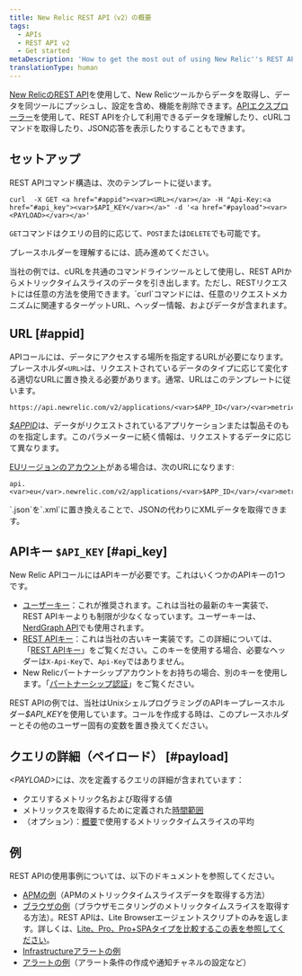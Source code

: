 ```yaml
---
title: New Relic REST API（v2）の概要
tags:
  - APIs
  - REST API v2
  - Get started
metaDescription: 'How to get the most out of using New Relic''s REST API (v2) , including a demo, setup and format requirements, and links to detailed examples.'
translationType: human
---
```


[New RelicのREST API](/docs/apis/getting-started/introduction-new-relic-apis)を使用して、New Relicツールからデータを取得し、データを同ツールにプッシュし、設定を含め、機能を削除できます。[APIエクスプローラー](/docs/apis/rest-api-v2/api-explorer-v2/getting-started-new-relics-api-explorer)を使用して、REST APIを介して利用できるデータを理解したり、cURLコマンドを取得したり、JSON応答を表示したりすることもできます。

## セットアップ

REST APIコマンド構造は、次のテンプレートに従います。

```
curl  -X GET <a href="#appid"><var><URL></var></a> -H "Api-Key:<a href="#api_key"><var>$API_KEY</var></a>" -d '<a href="#payload"><var><PAYLOAD></var></a>'
```

`GET`コマンドはクエリの目的に応じて、`POST`または`DELETE`でも可能です。

プレースホルダーを理解するには、読み進めてください。

<Callout variant="tip">
  当社の例では、cURLを共通のコマンドラインツールとして使用し、REST APIからメトリックタイムスライスのデータを引き出します。ただし、RESTリクエストには任意の方法を使用できます。`curl`コマンドには、任意のリクエストメカニズムに関連するターゲットURL、ヘッダー情報、およびデータが含まれます。
</Callout>

## URL [#appid]

APIコールには、データにアクセスする場所を指定するURLが必要になります。プレースホルダ`<URL>`は、リクエストされているデータのタイプに応じて変化する適切なURLに置き換える必要があります。通常、URLはこのテンプレートに従います。

```
https://api.newrelic.com/v2/applications/<var>$APP_ID</var>/<var>metrics/data.json</var>
```

<var>[$APPID](/docs/apis/rest-api-v2/requirements/finding-product-id)</var>は、データがリクエストされているアプリケーションまたは製品そのものを指定します。このパラメーターに続く情報は、リクエストするデータに応じて異なります。

[EUリージョンのアカウント](/docs/using-new-relic/welcome-new-relic/getting-started/introduction-eu-region-data-center)がある場合は、次のURLになります:

```
api.<var>eu</var>.newrelic.com/v2/applications/<var>$APP_ID</var>/<var>metrics/data.json</var>
```

<Callout variant="tip">
  `.json`を`.xml`に置き換えることで、JSONの代わりにXMLデータを取得できます。
</Callout>

## APIキー `$API_KEY` [#api_key]

New Relic APIコールにはAPIキーが必要です。これはいくつかのAPIキーの1つです。

* [ユーザーキー](/docs/apis/get-started/intro-apis/types-new-relic-api-keys#user-api-key)：これが推奨されます。これは当社の最新のキー実装で、REST APIキーよりも制限が少なくなっています。ユーザーキーは、[NerdGraph API](/docs/apis/nerdgraph/get-started/introduction-new-relic-nerdgraph)でも使用されます。
* [REST APIキー](/docs/apis/get-started/intro-apis/types-new-relic-api-keys#rest-api-key)：これは当社の古いキー実装です。この詳細については、「[REST APIキー](/docs/apis/get-started/intro-apis/types-new-relic-api-keys#rest-api-key)」をご覧ください。このキーを使用する場合、必要なヘッダーは`X-Api-Key`で、`Api-Key`ではありません。
* New Relicパートナーシップアカウントをお持ちの場合、別のキーを使用します。「[パートナーシップ認証](/docs/apis/rest-api-v2/get-started/admin-users-api-key-partnerships)」をご覧ください。

REST APIの例では、当社はUnixシェルプログラミングのAPIキープレースホルダー<var>$API_KEY</var>を使用しています。コールを作成する時は、このプレースホルダーとその他のユーザー固有の変数を置き換えてください。

## クエリの詳細（ペイロード） [#payload]

<var>&lt;PAYLOAD></var>には、次を定義するクエリの詳細が含まれています：

* クエリするメトリック名および取得する値
* メトリックスを取得するために定義された[時間範囲](/docs/apis/rest-api-v2/requirements/specifying-time-range-v2)
* （オプション）：[概要](/docs/apis/rest-api-v2/requirements/calculating-average-metric-values-summarize)で使用するメトリックタイムスライスの平均

## 例

REST APIの使用事例については、以下のドキュメントを参照してください。

* [APMの例](/docs/apis/rest-api-v2/application-examples-v2)（APMのメトリックタイムスライスデータを取得する方法）
* [ブラウザの例](/docs/apis/rest-api-v2/browser-examples-v2)（ブラウザモニタリングのメトリックタイムスライスを取得する方法）。REST APIは、Lite Browserエージェントスクリプトのみを返します。詳しくは、[Lite、Pro、Pro+SPAタイプを比較するこの表を参照してください](/docs/browser/browser-monitoring/installation/install-browser-monitoring-agent)。
* [Infrastructureアラートの例](/docs/infrastructure/new-relic-infrastructure/infrastructure-alert-conditions/rest-api-calls-new-relic-infrastructure-alerts)
* [アラートの例](/docs/alerts/new-relic-alerts/rest-api-alerts)（アラート条件の作成や通知チャネルの設定など）